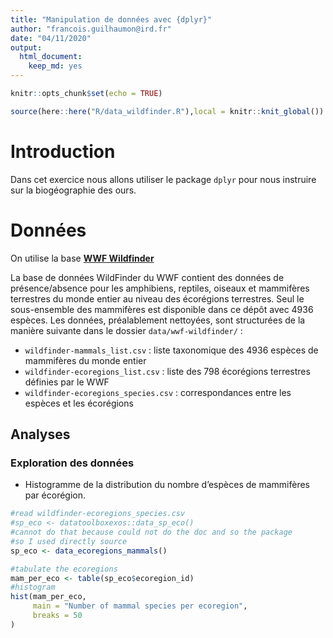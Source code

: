 ```yaml
---
title: "Manipulation de données avec {dplyr}"
author: "francois.guilhaumon@ird.fr"
date: "04/11/2020"
output:
  html_document:
    keep_md: yes
---
```


```r
knitr::opts_chunk$set(echo = TRUE)
```

```r
source(here::here("R/data_wildfinder.R"),local = knitr::knit_global())
```

# Introduction

Dans cet exercice nous allons utiliser le package `dplyr` pour nous instruire sur la biogéographie des ours.

# Données

On utilise la base [**WWF Wildfinder**](https://www.worldwildlife.org/pages/wildfinder-database)

La base de données WildFinder du WWF contient des données de présence/absence pour les amphibiens, reptiles, oiseaux et mammifères terrestres du monde entier au niveau des écorégions terrestres. Seul le sous-ensemble des mammifères est disponible dans ce dépôt avec 4936 espèces. Les données, préalablement nettoyées, sont structurées de la manière suivante dans le dossier `data/wwf-wildfinder/` :

  - `wildfinder-mammals_list.csv` : liste taxonomique des 4936 espèces de mammifères du monde entier
  - `wildfinder-ecoregions_list.csv` : liste des 798 écorégions terrestres définies par le WWF
  - `wildfinder-ecoregions_species.csv` : correspondances entre les espèces et les écorégions

## Analyses

### Exploration des données

- Histogramme de la distribution du nombre d'espèces de mammifères par écorégion.

```r
#read wildfinder-ecoregions_species.csv
#sp_eco <- datatoolboxexos::data_sp_eco()
#cannot do that because could not do the doc and so the package
#so I used directly source
sp_eco <- data_ecoregions_mammals()

#tabulate the ecoregions
mam_per_eco <- table(sp_eco$ecoregion_id)
#histogram
hist(mam_per_eco,
     main = "Number of mammal species per ecoregion",
     breaks = 50
)
```

